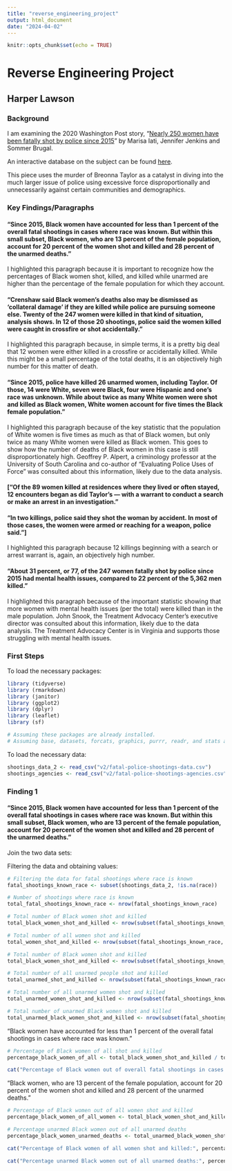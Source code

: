 ```yaml
---
title: "reverse_engineering_project"
output: html_document
date: "2024-04-02"
---
```


```r
knitr::opts_chunk$set(echo = TRUE)
```

# Reverse Engineering Project

## Harper Lawson

### Background

I am examining the 2020 Washington Post story, “[Nearly 250 women have been fatally shot by police since 2015](https://www.washingtonpost.com/graphics/2020/investigations/police-shootings-women/)” by Marisa Iati, Jennifer Jenkins and Sommer Brugal.

An interactive database on the subject can be found [here](https://www.washingtonpost.com/graphics/investigations/police-shootings-database/).

This piece uses the murder of Breonna Taylor as a catalyst in diving into the much larger issue of police using excessive force disproportionally and unnecessarily against certain communities and demographics.

### Key Findings/Paragraphs

#### "Since 2015, Black women have accounted for less than 1 percent of the overall fatal shootings in cases where race was known. But within this small subset, Black women, who are 13 percent of the female population, account for 20 percent of the women shot and killed and 28 percent of the unarmed deaths."

I highlighted this paragraph because it is important to recognize how the percentages of Black women shot, killed, and killed while unarmed are higher than the percentage of the female population for which they account.

#### "Crenshaw said Black women’s deaths also may be dismissed as 'collateral damage' if they are killed while police are pursuing someone else. Twenty of the 247 women were killed in that kind of situation, analysis shows. In 12 of those 20 shootings, police said the women killed were caught in crossfire or shot accidentally."

I highlighted this paragraph because, in simple terms, it is a pretty big deal that 12 women were either killed in a crossfire or accidentally killed. While this might be a small percentage of the total deaths, it is an objectively high number for this matter of death.

#### "Since 2015, police have killed 26 unarmed women, including Taylor. Of those, 14 were White, seven were Black, four were Hispanic and one’s race was unknown. While about twice as many White women were shot and killed as Black women, White women account for five times the Black female population."

I highlighted this paragraph because of the key statistic that the population of White women is five times as much as that of Black women, but only twice as many White women were killed as Black women. This goes to show how the number of deaths of Black women in this case is still disproportionately high. Geoffrey P. Alpert, a criminology professor at the University of South Carolina and co-author of “Evaluating Police Uses of Force” was consulted about this information, likely due to the data analysis.

#### ["Of the 89 women killed at residences where they lived or often stayed, 12 encounters began as did Taylor’s — with a warrant to conduct a search or make an arrest in an investigation."

#### "In two killings, police said they shot the woman by accident. In most of those cases, the women were armed or reaching for a weapon, police said."]

I highlighted this paragraph because 12 killings beginning with a search or arrest warrant is, again, an objectively high number.

#### "About 31 percent, or 77, of the 247 women fatally shot by police since 2015 had mental health issues, compared to 22 percent of the 5,362 men killed."

I highlighted this paragraph because of the important statistic showing that more women with mental health issues (per the total) were killed than in the male population. John Snook, the Treatment Advocacy Center’s executive director was consulted about this information, likely due to the data analysis. The Treatment Advocacy Center is in Virginia and supports those struggling with mental health issues.

### First Steps

To load the necessary packages:

```r

library (tidyverse)
library (rmarkdown)
library (janitor)
library (ggplot2)
library (dplyr)
library (leaflet)
library (sf)

# Assuming these packages are already installed.
# Assuming base, datasets, forcats, graphics, purrr, readr, and stats are already installed and loaded.

```

To load the necessary data:

```r

shootings_data_2 <- read_csv("v2/fatal-police-shootings-data.csv")
shootings_agencies <- read_csv("v2/fatal-police-shootings-agencies.csv")

```

### Finding 1

#### "Since 2015, Black women have accounted for less than 1 percent of the overall fatal shootings in cases where race was known. But within this small subset, Black women, who are 13 percent of the female population, account for 20 percent of the women shot and killed and 28 percent of the unarmed deaths."

Join the two data sets:

Filtering the data and obtaining values:

```r

# Filtering the data for fatal shootings where race is known
fatal_shootings_known_race <- subset(shootings_data_2, !is.na(race))

# Number of shootings where race is known
total_fatal_shootings_known_race <- nrow(fatal_shootings_known_race)

# Total number of Black women shot and killed
total_black_women_shot_and_killed <- nrow(subset(fatal_shootings_known_race, race == "B" & gender == "female"))

# Total number of all women shot and killed
total_women_shot_and_killed <- nrow(subset(fatal_shootings_known_race, gender == "female"))

# Total number of Black women shot and killed
total_black_women_shot_and_killed <- nrow(subset(fatal_shootings_known_race, race == "B" & gender == "female"))

# Total number of all unarmed people shot and killed
total_unarmed_shot_and_killed <- nrow(subset(fatal_shootings_known_race, armed_with == "unarmed"))

# Total number of all unarmed women shot and killed
total_unarmed_women_shot_and_killed <- nrow(subset(fatal_shootings_known_race, gender == "female" & armed_with == "unarmed"))

# Total number of unarmed Black women shot and killed
total_unarmed_black_women_shot_and_killed <- nrow(subset(fatal_shootings_known_race, race == "B" & gender == "female" & armed_with == "unarmed"))

```

"Black women have accounted for less than 1 percent of the overall fatal shootings in cases where race was known."

```r

# Percentage of Black women of all shot and killed
percentage_black_women_of_all <- total_black_women_shot_and_killed / total_fatal_shootings_known_race * 100

cat("Percentage of Black women out of overall fatal shootings in cases where race was known:", percentage_black_women_of_all, "%\n")

```

"Black women, who are 13 percent of the female population, account for 20 percent of the women shot and killed and 28 percent of the unarmed deaths."

```r

# Percentage of Black women out of all women shot and killed
percentage_black_women_of_all_women <- total_black_women_shot_and_killed / total_women_shot_and_killed * 100

# Percentage unarmed Black women out of all unarmed deaths
percentage_black_women_unarmed_deaths <- total_unarmed_black_women_shot_and_killed / total_unarmed_women_shot_and_killed * 100

cat("Percentage of Black women of all women shot and killed:", percentage_black_women_of_all_women, "%\n")

cat("Percentage unarmed Black women out of all unarmed deaths:", percentage_black_women_unarmed_deaths, "%\n")

```
